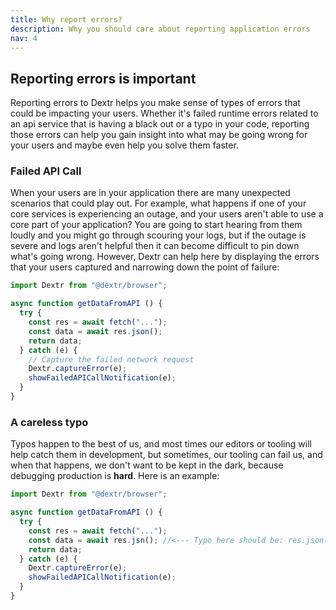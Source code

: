 ```yaml
---
title: Why report errors?
description: Why you should care about reporting application errors
nav: 4
---
```


## Reporting errors is important

Reporting errors to Dextr helps you make sense of types of errors that could be
impacting your users. Whether it's failed runtime errors related to an api
service that is having a black out or a typo in your code, reporting those errors
can help you gain insight into what may be going wrong for your users and maybe
even help you solve them faster.

### Failed API Call

When your users are in your application there are many unexpected scenarios that 
could play out. For example, what happens if one of your core services is 
experiencing an outage, and your users aren't able to use a core part of your 
application? You are going to start hearing from them loudly and you might go 
through scouring your logs, but if the outage is severe and logs aren't helpful 
then it can become difficult to pin down what's going wrong. However, Dextr can 
help here by displaying the errors that your users captured and narrowing down 
the point of failure:

```javascript
import Dextr from "@dextr/browser";

async function getDataFromAPI () {
  try {
    const res = await fetch("...");
    const data = await res.json();
    return data;
  } catch (e) {
    // Capture the failed network request
    Dextr.captureError(e);
    showFailedAPICallNotification(e);
  }
}
```

### A careless typo

Typos happen to the best of us, and most times our editors or tooling will help 
catch them in development, but sometimes, our tooling can fail us, and when that 
happens, we don't want to be kept in the dark, because debugging production is 
__hard__. Here is an example:

```javascript
import Dextr from "@dextr/browser";

async function getDataFromAPI () {
  try {
    const res = await fetch("...");
    const data = await res.jsn(); //<--- Typo here should be: res.json();
    return data;
  } catch (e) {
    Dextr.captureError(e);
    showFailedAPICallNotification(e);
  }
}
```

